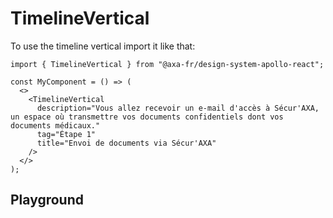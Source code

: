 
<Meta of={TimelineVerticalStories} name="TimelineVertical" />

# TimelineVertical

To use the timeline vertical import it like that:

```tsx
import { TimelineVertical } from "@axa-fr/design-system-apollo-react";

const MyComponent = () => (
  <>
    <TimelineVertical
      description="Vous allez recevoir un e-mail d'accès à Sécur'AXA, un espace où transmettre vos documents confidentiels dont vos documents médicaux."
      tag="Étape 1"
      title="Envoi de documents via Sécur'AXA"
    />
  </>
);
```

## Playground

<Canvas of={TimelineVerticalStories.Playground} />

<Controls of={TimelineVerticalStories.Playground} />
